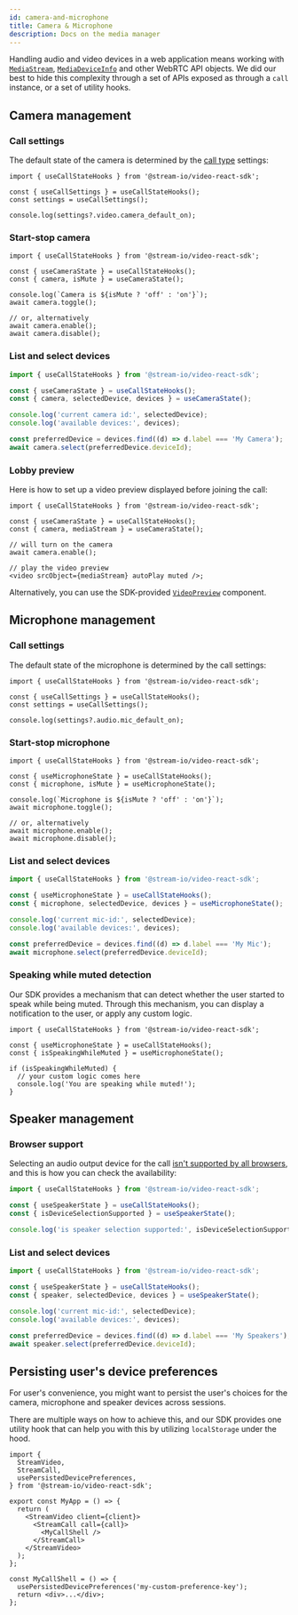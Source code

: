 ```yaml
---
id: camera-and-microphone
title: Camera & Microphone
description: Docs on the media manager
---
```


Handling audio and video devices in a web application means working with [`MediaStream`](https://developer.mozilla.org/en-US/docs/Web/API/MediaStream),
[`MediaDeviceInfo`](https://developer.mozilla.org/en-US/docs/Web/API/MediaDeviceInfo) and other WebRTC API objects.
We did our best to hide this complexity through a set of APIs exposed as through a `call` instance, or a set of utility hooks.

## Camera management

### Call settings

The default state of the camera is determined by the [call type](../../guides/configuring-call-types/) settings:

```tsx
import { useCallStateHooks } from '@stream-io/video-react-sdk';

const { useCallSettings } = useCallStateHooks();
const settings = useCallSettings();

console.log(settings?.video.camera_default_on);
```

### Start-stop camera

```tsx
import { useCallStateHooks } from '@stream-io/video-react-sdk';

const { useCameraState } = useCallStateHooks();
const { camera, isMute } = useCameraState();

console.log(`Camera is ${isMute ? 'off' : 'on'}`);
await camera.toggle();

// or, alternatively
await camera.enable();
await camera.disable();
```

### List and select devices

```typescript
import { useCallStateHooks } from '@stream-io/video-react-sdk';

const { useCameraState } = useCallStateHooks();
const { camera, selectedDevice, devices } = useCameraState();

console.log('current camera id:', selectedDevice);
console.log('available devices:', devices);

const preferredDevice = devices.find((d) => d.label === 'My Camera');
await camera.select(preferredDevice.deviceId);
```

### Lobby preview

Here is how to set up a video preview displayed before joining the call:

```tsx
import { useCallStateHooks } from '@stream-io/video-react-sdk';

const { useCameraState } = useCallStateHooks();
const { camera, mediaStream } = useCameraState();

// will turn on the camera
await camera.enable();

// play the video preview
<video srcObject={mediaStream} autoPlay muted />;
```

Alternatively, you can use the SDK-provided [`VideoPreview`](../../ui-components/participants/video-preview) component.

## Microphone management

### Call settings

The default state of the microphone is determined by the call settings:

```tsx
import { useCallStateHooks } from '@stream-io/video-react-sdk';

const { useCallSettings } = useCallStateHooks();
const settings = useCallSettings();

console.log(settings?.audio.mic_default_on);
```

### Start-stop microphone

```tsx
import { useCallStateHooks } from '@stream-io/video-react-sdk';

const { useMicrophoneState } = useCallStateHooks();
const { microphone, isMute } = useMicrophoneState();

console.log(`Microphone is ${isMute ? 'off' : 'on'}`);
await microphone.toggle();

// or, alternatively
await microphone.enable();
await microphone.disable();
```

### List and select devices

```typescript
import { useCallStateHooks } from '@stream-io/video-react-sdk';

const { useMicrophoneState } = useCallStateHooks();
const { microphone, selectedDevice, devices } = useMicrophoneState();

console.log('current mic-id:', selectedDevice);
console.log('available devices:', devices);

const preferredDevice = devices.find((d) => d.label === 'My Mic');
await microphone.select(preferredDevice.deviceId);
```

### Speaking while muted detection

Our SDK provides a mechanism that can detect whether the user started to speak while being muted.
Through this mechanism, you can display a notification to the user, or apply any custom logic.

```tsx
import { useCallStateHooks } from '@stream-io/video-react-sdk';

const { useMicrophoneState } = useCallStateHooks();
const { isSpeakingWhileMuted } = useMicrophoneState();

if (isSpeakingWhileMuted) {
  // your custom logic comes here
  console.log('You are speaking while muted!');
}
```

## Speaker management

### Browser support

Selecting an audio output device for the call [isn't supported by all browsers](https://developer.mozilla.org/en-US/docs/Web/API/HTMLMediaElement/sinkId),
and this is how you can check the availability:

```typescript
import { useCallStateHooks } from '@stream-io/video-react-sdk';

const { useSpeakerState } = useCallStateHooks();
const { isDeviceSelectionSupported } = useSpeakerState();

console.log('is speaker selection supported:', isDeviceSelectionSupported);
```

### List and select devices

```typescript
import { useCallStateHooks } from '@stream-io/video-react-sdk';

const { useSpeakerState } = useCallStateHooks();
const { speaker, selectedDevice, devices } = useSpeakerState();

console.log('current mic-id:', selectedDevice);
console.log('available devices:', devices);

const preferredDevice = devices.find((d) => d.label === 'My Speakers');
await speaker.select(preferredDevice.deviceId);
```

## Persisting user's device preferences

For user's convenience, you might want to persist the user's choices for the camera, microphone and speaker devices across sessions.

There are multiple ways on how to achieve this, and our SDK provides one utility hook that can help you with this by utilizing `localStorage` under the hood.

```tsx
import {
  StreamVideo,
  StreamCall,
  usePersistedDevicePreferences,
} from '@stream-io/video-react-sdk';

export const MyApp = () => {
  return (
    <StreamVideo client={client}>
      <StreamCall call={call}>
        <MyCallShell />
      </StreamCall>
    </StreamVideo>
  );
};

const MyCallShell = () => {
  usePersistedDevicePreferences('my-custom-preference-key');
  return <div>...</div>;
};
```
